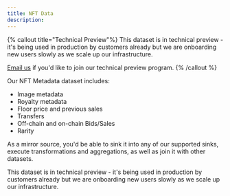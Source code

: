 ```yaml
---
title: NFT Data
description:
---
```


{% callout title="Technical Preview"%}
This dataset is in technical preview - it's being used in production by customers already but we are onboarding new users slowly as we scale up our infrastructure.

[Email us](mailto:sales@goldsky.com) if you'd like to join our technical preview program.
{% /callout %}

Our NFT Metadata dataset includes:

- Image metadata
- Royalty metadata
- Floor price and previous sales
- Transfers
- Off-chain and on-chain Bids/Sales
- Rarity

As a mirror source, you'd be able to sink it into any of our supported sinks, execute transformations and aggregations, as well as join it with other datasets.

This dataset is in technical preview - it's being used in production by customers already but we are onboarding new users slowly as we scale up our infrastructure.
